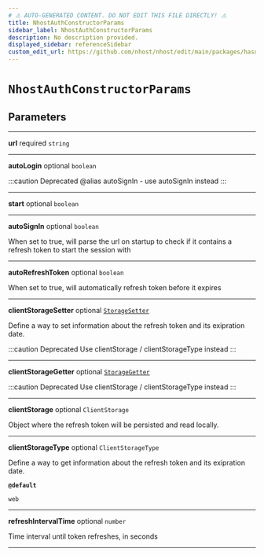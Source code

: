 ```yaml
---
# ⚠️ AUTO-GENERATED CONTENT. DO NOT EDIT THIS FILE DIRECTLY! ⚠️
title: NhostAuthConstructorParams
sidebar_label: NhostAuthConstructorParams
description: No description provided.
displayed_sidebar: referenceSidebar
custom_edit_url: https://github.com/nhost/nhost/edit/main/packages/hasura-auth-js/src/utils/types.ts#L15
---
```


# `NhostAuthConstructorParams`

## Parameters

---

**<span className="parameter-name">url</span>** <span className="optional-status">required</span> `string`

---

**<span className="parameter-name deprecated">autoLogin</span>** <span className="optional-status">optional</span> `boolean`

:::caution Deprecated
@alias autoSignIn - use autoSignIn instead
:::

---

**<span className="parameter-name">start</span>** <span className="optional-status">optional</span> `boolean`

---

**<span className="parameter-name">autoSignIn</span>** <span className="optional-status">optional</span> `boolean`

When set to true, will parse the url on startup to check if it contains a refresh token to start the session with

---

**<span className="parameter-name">autoRefreshToken</span>** <span className="optional-status">optional</span> `boolean`

When set to true, will automatically refresh token before it expires

---

**<span className="parameter-name deprecated">clientStorageSetter</span>** <span className="optional-status">optional</span> [`StorageSetter`](/reference/docgen/javascript/auth/types/storage-setter)

Define a way to set information about the refresh token and its exipration date.

:::caution Deprecated
Use clientStorage / clientStorageType instead
:::

---

**<span className="parameter-name deprecated">clientStorageGetter</span>** <span className="optional-status">optional</span> [`StorageGetter`](/reference/docgen/javascript/auth/types/storage-getter)

:::caution Deprecated
Use clientStorage / clientStorageType instead
:::

---

**<span className="parameter-name">clientStorage</span>** <span className="optional-status">optional</span> `ClientStorage`

Object where the refresh token will be persisted and read locally.

---

**<span className="parameter-name">clientStorageType</span>** <span className="optional-status">optional</span> `ClientStorageType`

Define a way to get information about the refresh token and its exipration date.

**`@default`**

`web`

---

**<span className="parameter-name">refreshIntervalTime</span>** <span className="optional-status">optional</span> `number`

Time interval until token refreshes, in seconds

---
